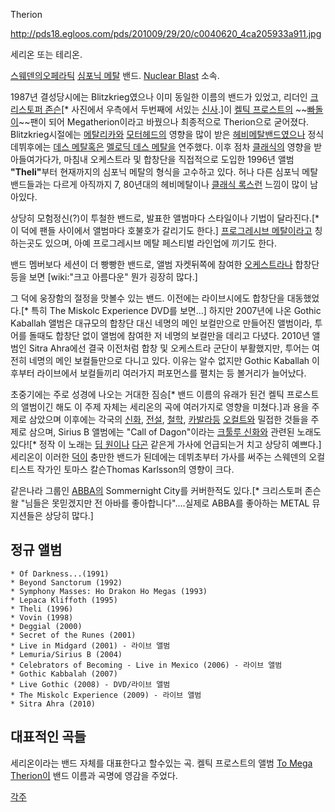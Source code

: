 Therion

http://pds18.egloos.com/pds/201009/29/20/c0040620_4ca205933a911.jpg

세리온 또는 테리온.

[[스웨덴]]의[[오페라]]틱 [[심포닉 메탈]] 밴드.
[[Nuclear Blast]] 소속.

1987년 결성당시에는 Blitzkrieg였으나 이미 동일한 이름의 밴드가 있었고, 리더인 [[크리스토퍼 존슨]][* 사진에서 우측에서 두번째에 서있는 [[신사]].]이 [[켈틱 프로스트]]의 ~~[[빠돌이]]~~팬이 되어 Megatherion이라고 바꿨으나 최종적으로 Therion으로 굳어졌다. 
Blitzkrieg시절에는 [[메탈리카]]와 [[모터헤드]]의 영향을 많이 받은 [[헤비메탈]]밴드였으나 정식 데뷔후에는 [[데스 메탈]]혹은 [[멜로딕 데스 메탈]]을 연주했다. 
이후 점차 [[클래식]]의 영향을 받아들여가다가, 마침내 오케스트라 및 합창단을 직접적으로 도입한 1996년 앨범 '''"Theli"'''부터 현재까지의 심포닉 메탈의 형식을 고수하고 있다. 허나 다른 심포닉 메탈밴드들과는 다르게 아직까지 7, 80년대의 헤비메탈이나 [[클래식 록]]스런 느낌이 많이 남아있다.

상당히 모험정신(?)이 투철한 밴드로, 발표한 앨범마다 스타일이나 기법이 달라진다.[* 이 덕에 팬들 사이에서 앨범마다 호불호가 갈리기도 한다.] [[프로그레시브 메탈]]이라고 칭하는곳도 있으며, 아예 프로그레시브 메탈 페스티벌 라인업에 끼기도 한다.

밴드 멤버보다 세션이 더 빵빵한 밴드로, 앨범 자켓뒤쪽에 참여한 [[오케스트라]]나 합창단등을 보면 [wiki:"크고 아름다운" 뭔가 굉장히 많다.]

그 덕에 웅장함의 절정을 맛볼수 있는 밴드. 이전에는 라이브시에도 합창단을 대동했었다.[* 특히 The Miskolc Experience DVD를 보면...] 하지만 2007년에 나온 Gothic Kaballah 앨범은 대규모의 합창단 대신 네명의 메인 보컬만으로 만들어진 앨범이라, 투어를 돌때도 합창단 없이 앨범에 참여한 저 네명의 보컬만을 데리고 다녔다.
2010년 앨범인 Sitra Ahra에선 결국 이전처럼 합창 및 오케스트라 군단이 부활했지만, 투어는 여전히 네명의 메인 보컬들만으로 다니고 있다. 이유는 알수 없지만 Gothic Kaballah 이후부터 라이브에서 보컬들끼리 여러가지 퍼포먼스를 펼치는 등 볼거리가 늘어났다.

초중기에는 주로 성경에 나오는 거대한 짐승[* 밴드 이름의 유래가 된건 켈틱 프로스트의 앨범이긴 해도 이 주제 자체는 세리온의 곡에 여러가지로 영향을 미쳤다.]과 용을 주제로 삼았으며 이후에는 각국의 [[신화]], [[전설]], [[철학]], [[카발라]]등 [[오컬트]]와 밀접한 것들을 주제로 삼으며, Sirius B 앨범에는 "Call of Dagon"이라는 [[크툴루 신화]]와 관련된 노래도 있다![* 정작 이 노래는 [[딥 원]]이나 [[다곤]] 같은게 가사에 언급되는거 치고 상당히 예쁘다.] 세리온이 이러한 [[덕]]이 충만한 밴드가 된데에는 데뷔초부터 가사를 써주는 스웨덴의 오컬티스트 작가인 토마스 칼슨Thomas Karlsson의 영향이 크다.


같은나라 그룹인 [[ABBA]]의 Sommernight City를 커버한적도 있다.[* 크리스토퍼 존슨 왈 "님들은 못믿겠지만 전 아바를 좋아합니다"....실제로 ABBA를 좋아하는 METAL 뮤지션들은 상당히 많다.]

{{{#!html
<object width="480" height="385"><param name="movie" value="http://www.youtube.com/v/zPqVFfT4Kck&amp;hl=ko_KR&amp;fs=1"></param><param name="allowFullScreen" value="true"></param><param name="allowscriptaccess" value="always"></param><embed src="http://www.youtube.com/v/zPqVFfT4Kck&amp;hl=ko_KR&amp;fs=1" type="application/x-shockwave-flash" allowscriptaccess="always" allowfullscreen="true" width="480" height="385"></embed></object>}}}


== 정규 앨범 ==

 * Of Darkness...(1991)
 * Beyond Sanctorum (1992)
 * Symphony Masses: Ho Drakon Ho Megas (1993)
 * Lepaca Kliffoth (1995)
 * Theli (1996)
 * Vovin (1998)
 * Deggial (2000)
 * Secret of the Runes (2001)
 * Live in Midgard (2001) - 라이브 앨범
 * Lemuria/Sirius B (2004)
 * Celebrators of Becoming - Live in Mexico (2006) - 라이브 앨범
 * Gothic Kabbalah (2007)
 * Live Gothic (2008) - DVD/라이브 앨범
 * The Miskolc Experience (2009) - 라이브 앨범
 * Sitra Ahra (2010)


== 대표적인 곡들 ==

{{{#!html
<object width="480" height="385"><param name="movie" value="http://www.youtube.com/v/vhonWHR_-Y0?fs=1&amp;hl=ko_KR"></param><param name="allowFullScreen" value="true"></param><param name="allowscriptaccess" value="always"></param><embed src="http://www.youtube.com/v/vhonWHR_-Y0?fs=1&amp;hl=ko_KR" type="application/x-shockwave-flash" allowscriptaccess="always" allowfullscreen="true" width="480" height="385"></embed></object>}}}

세리온이라는 밴드 자체를 대표한다고 할수있는 곡. 
켈틱 프로스트의 앨범 [[To Mega Therion]]이 밴드 이름과 곡명에 영감을 주었다.


{{{#!html
<object width="480" height="385"><param name="movie" value="http://www.youtube.com/v/GcKWk3_avTw&amp;hl=ko_KR&amp;fs=1"></param><param name="allowFullScreen" value="true"></param><param name="allowscriptaccess" value="always"></param><embed src="http://www.youtube.com/v/GcKWk3_avTw&amp;hl=ko_KR&amp;fs=1" type="application/x-shockwave-flash" allowscriptaccess="always" allowfullscreen="true" width="480" height="385"></embed></object>}}}


[[각주]]
